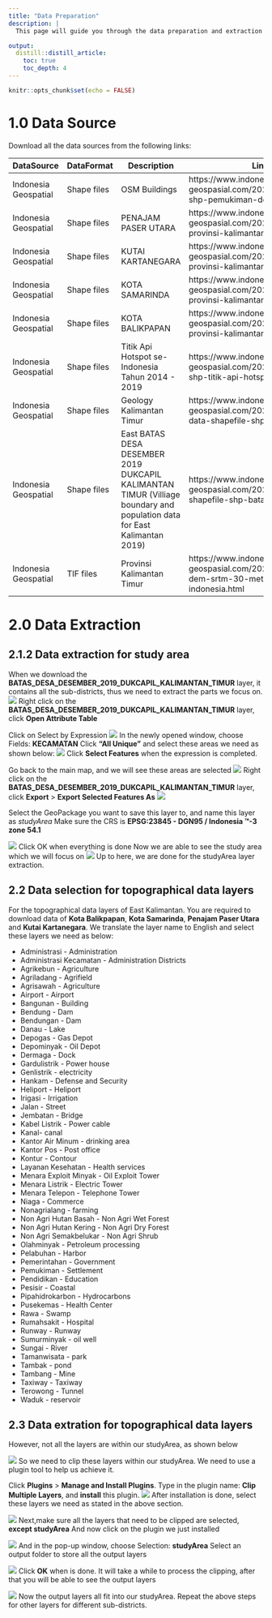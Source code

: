 ```yaml
---
title: "Data Preparation"
description: |
  This page will guide you through the data preparation and extraction which will be used for our report of survey and site selection.

output:
  distill::distill_article:
    toc: true
    toc_depth: 4
---
```


```r
knitr::opts_chunk$set(echo = FALSE)
```

# 1.0 Data Source

Download all the data sources from the following links:

DataSource | DataFormat | Description | Link
------------- | ------------- | ------------- | -------------
Indonesia Geospatial|	Shape files |	OSM Buildings |	https://www.indonesia-geospasial.com/2020/12/download-shp-pemukiman-detail-seluruh.html
Indonesia Geospatial|	Shape files |	PENAJAM PASER UTARA |	https://www.indonesia-geospasial.com/2020/01/shp-rbi-provinsi-kalimantan-timur.html
Indonesia Geospatial|	Shape files |	KUTAI KARTANEGARA |	https://www.indonesia-geospasial.com/2020/01/shp-rbi-provinsi-kalimantan-timur.html
Indonesia Geospatial|	Shape files |	KOTA SAMARINDA |	https://www.indonesia-geospasial.com/2020/01/shp-rbi-provinsi-kalimantan-timur.html
Indonesia Geospatial|	Shape files |	KOTA BALIKPAPAN |	https://www.indonesia-geospasial.com/2020/01/shp-rbi-provinsi-kalimantan-timur.html
Indonesia Geospatial|	Shape files |	Titik Api Hotspot se-Indonesia Tahun 2014 - 2019 |	https://www.indonesia-geospasial.com/2020/04/shapefile-shp-titik-api-hotspot.html
Indonesia Geospatial|	Shape files |	Geology Kalimantan Timur |	https://www.indonesia-geospasial.com/2020/03/download-data-shapefile-shp-geologi-se.html
Indonesia Geospatial|	Shape files |	East BATAS DESA DESEMBER 2019 DUKCAPIL KALIMANTAN TIMUR (Villiage boundary and population data for East Kalimantan 2019)	 |	https://www.indonesia-geospasial.com/2020/04/download-shapefile-shp-batas-desa.html
Indonesia Geospatial|	TIF files |	Provinsi Kalimantan Timur |	https://www.indonesia-geospasial.com/2020/01/download-dem-srtm-30-meter-se-indonesia.html



# 2.0 Data Extraction
## 2.1.2 Data extraction for study area


When we download the **BATAS_DESA_DESEMBER_2019_DUKCAPIL_KALIMANTAN_TIMUR** layer, it contains all the sub-districts, thus we need to extract the parts we focus on.
![](img/BATAS_DESA_DESEMBER_2019_DUKCAPIL_KALIMANTAN_TIMUR.png)
Right click on the **BATAS_DESA_DESEMBER_2019_DUKCAPIL_KALIMANTAN_TIMUR** layer, click **Open Attribute Table**

Click on Select by Expression
![](img/Select by Expression.png)
In the newly opened window, choose Fields: **KECAMATAN**
Click **"All Unique"** and select these areas we need as shown below: 
![](img/Select Features.png)
Click **Select Features** when the expression is completed.

Go back to the main map, and we will see these areas are selected
![](img/areas are selected.png)
Right click on the **BATAS_DESA_DESEMBER_2019_DUKCAPIL_KALIMANTAN_TIMUR** layer, click **Export** > **Export Selected Features As**
![](img/export.png)

Select the GeoPackage you want to save this layer to, and name this layer as *studyArea*
Make sure the CRS is **EPSG:23845 - DGN95 / Indonesia ™-3 zone 54.1**

![](img/Save Vector Layers.png)
Click OK when everything is done
Now we are able to see the study area which we will focus on
![](img/studyArea.png)
Up to here, we are done for the studyArea layer extraction.


## 2.2 Data selection for topographical data layers

For the topographical data layers of East Kalimantan. You are required to download data of **Kota Balikpapan**, **Kota Samarinda**, **Penajam Paser Utara** and **Kutai Kartanegara**. We translate the layer name to English and select these layers we need as below:

* Administrasi - Administration
* Administrasi Kecamatan - Administration Districts
* Agrikebun - Agriculture
* Agriladang - Agrifield
* Agrisawah - Agriculture
* Airport - Airport
* Bangunan - Building
* Bendung - Dam
* Bendungan - Dam
* Danau - Lake
* Depogas - Gas Depot
* Depominyak - Oil Depot
* Dermaga - Dock
* Gardulistrik - Power house
* Genlistrik - electricity  
* Hankam - Defense and Security
* Heliport - Heliport
* Irigasi - Irrigation
* Jalan - Street
* Jembatan - Bridge
* Kabel Listrik - Power cable
* Kanal- canal
* Kantor Air Minum -  drinking area
* Kantor Pos - Post office
* Kontur - Contour
* Layanan Kesehatan - Health services
* Menara Exploit Minyak - Oil Exploit Tower
* Menara Listrik - Electric Tower
* Menara Telepon - Telephone Tower
* Niaga - Commerce
* Nonagrialang - farming  
* Non Agri Hutan Basah - Non Agri Wet Forest
* Non Agri Hutan Kering - Non Agri Dry Forest
* Non Agri Semakbelukar - Non Agri Shrub
* Olahminyak - Petroleum processing
* Pelabuhan - Harbor
* Pemerintahan - Government
* Pemukiman - Settlement
* Pendidikan - Education
* Pesisir - Coastal
* Pipahidrokarbon - Hydrocarbons  
* Pusekemas - Health Center
* Rawa -  Swamp
* Rumahsakit - Hospital
* Runway - Runway
* Sumurminyak - oil well
* Sungai - River
* Tamanwisata - park
* Tambak - pond
* Tambang - Mine
* Taxiway - Taxiway
* Terowong - Tunnel
* Waduk - reservoir



## 2.3 Data extration for topographical data layers

However, not all the layers are within our studyArea, as shown below

![](img/demo not fit.png)
So we need to clip these layers within our studyArea.
We need to use a plugin tool to help us achieve it.

Click **Plugins** > **Manage and Install Plugins**.
Type in the plugin name: **Clip Multiple Layers**, and **install** this plugin.
![](img/plugin.png)
After installation is done, select these layers we need as stated in the above section.


![](img/select layers.png)
Next,make sure all the layers that need to be clipped are selected, **except studyArea**
And now click on the plugin we just installed

![](img/icon.png)
And in the pop-up window, choose Selection: **studyArea**
Select an output folder to store all the output layers

![](img/clipMultipleLayers.png)
Click **OK** when is done.
It will take a while to process the clipping, after that you will be able to see the output layers

![](img/clippedLayers.png)
Now the output layers all fit into our studyArea.
Repeat the above steps for other layers for different sub-districts.
